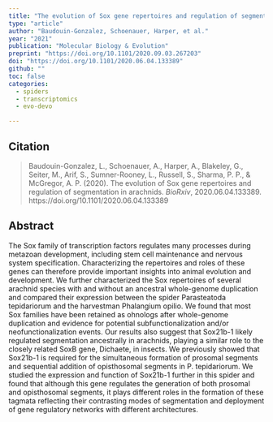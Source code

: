 ```yaml
---
title: "The evolution of Sox gene repertoires and regulation of segmentation in arachnids"
type: "article"
author: "Baudouin-Gonzalez, Schoenauer, Harper, et al."
year: "2021"
publication: "Molecular Biology & Evolution"
preprint: "https://doi.org/10.1101/2020.09.03.267203"
doi: "https://doi.org/10.1101/2020.06.04.133389"
github: ""
toc: false
categories:
  - spiders
  - transcriptomics
  - evo-devo

---
```


## Citation

> Baudouin-Gonzalez, L., Schoenauer, A., Harper, A., Blakeley, G., Seiter, M., Arif, S., Sumner-Rooney, L., Russell, S., Sharma, P. P., & McGregor, A. P. (2020). The evolution of Sox gene repertoires and regulation of segmentation in arachnids. *BioRxiv*, 2020.06.04.133389. https://doi.org/10.1101/2020.06.04.133389

## Abstract

The Sox family of transcription factors regulates many processes during metazoan development, including stem cell maintenance and nervous system specification. Characterizing the repertoires and roles of these genes can therefore provide important insights into animal evolution and development. We further characterized the Sox repertoires of several arachnid species with and without an ancestral whole-genome duplication and compared their expression between the spider Parasteatoda tepidariorum and the harvestman Phalangium opilio. We found that most Sox families have been retained as ohnologs after whole-genome duplication and evidence for potential subfunctionalization and/or neofunctionalization events. Our results also suggest that Sox21b-1 likely regulated segmentation ancestrally in arachnids, playing a similar role to the closely related SoxB gene, Dichaete, in insects. We previously showed that Sox21b-1 is required for the simultaneous formation of prosomal segments and sequential addition of opisthosomal segments in P. tepidariorum. We studied the expression and function of Sox21b-1 further in this spider and found that although this gene regulates the generation of both prosomal and opisthosomal segments, it plays different roles in the formation of these tagmata reflecting their contrasting modes of segmentation and deployment of gene regulatory networks with different architectures.